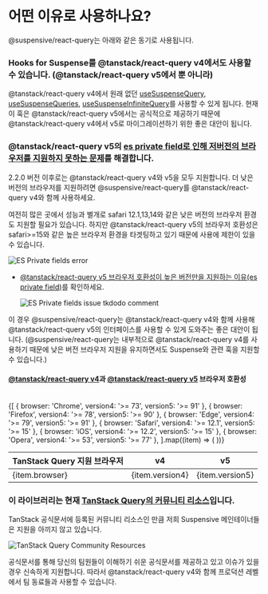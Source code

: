 
# 어떤 이유로 사용하나요?

@suspensive/react-query는 아래와 같은 동기로 사용됩니다.

<Steps>

### Hooks for Suspense를 @tanstack/react-query v4에서도 사용할 수 있습니다. (@tanstack/react-query v5에서 뿐 아니라)

@tanstack/react-query v4에서 원래 없던 [useSuspenseQuery](/docs/react-query/useSuspenseQuery), [useSuspenseQueries](/docs/react-query/useSuspenseQueries), [useSuspenseInfiniteQuery](/docs/react-query/useSuspenseInfiniteQuery)를 사용할 수 있게 됩니다. 현재 이 훅은 @tanstack/react-query v5에서는 공식적으로 제공하기 때문에 @tanstack/react-query v4에서 v5로 마이그레이션하기 위한 좋은 대안이 됩니다.

### @tanstack/react-query v5의 [es private field로 인해 저버전의 브라우저를 지원하지 못하는 문제](https://github.com/TanStack/query/issues/6371#issuecomment-1810246027)를 해결합니다.

<Callout type='info'>

2.2.0 버전 이후로는 @tanstack/react-query v4와 v5을 모두 지원합니다. 더 낮은 버전의 브라우저를 지원하려면 @suspensive/react-query를 @tanstack/react-query v4와 함께 사용하세요.

</Callout>

여전히 많은 곳에서 성능과 별개로 safari 12.1,13,14와 같은 낮은 버전의 브라우저 환경도 지원할 필요가 있습니다. 하지만 @tanstack/react-query v5의 브라우저 호환성은 safari>=15와 같은 높은 브라우저 환경을 타겟팅하고 있기 때문에 사용에 제한이 있을 수 있습니다.

![ES Private fields error](/img/react-query_private-class-fields-error.png)

- [@tanstack/react-query v5 브라우저 호환성이 높은 버전만을 지원하는 이유(es private field)](https://github.com/TanStack/query/issues/6371#issuecomment-1810246027)를 확인하세요.

  ![ES Private fields issue tkdodo comment](/img/react-query_private-class-fields-tkdodo-comment.png)

이 경우 @suspensive/react-query는 @tanstack/react-query v4와 함께 사용해 @tanstack/react-query v5의 인터페이스를 사용할 수 있게 도와주는 좋은 대안이 됩니다.
(@suspensive/react-query는 내부적으로 @tanstack/react-query v4를 사용하기 때문에 낮은 버전 브라우저 지원을 유지하면서도 Suspense와 관련 훅을 지원할 수 있습니다.)

#### [@tanstack/react-query v4](https://tanstack.com/query/v4/docs/framework/react/installation#requirements)과 [@tanstack/react-query v5](https://tanstack.com/query/v5/docs/framework/react/installation#requirements) 브라우저 호환성

<br />

<table>
  <thead>
    <tr>
      <th>TanStack Query 지원 브라우저</th>
      <th>v4</th>
      <th>v5</th>
    </tr>
  </thead>
  <tbody>
    {[
      { browser: 'Chrome', version4: '>= 73', version5: '>= 91' },
      { browser: 'Firefox', version4: '>= 78', version5: '>= 90' },
      { browser: 'Edge', version4: '>= 79', version5: '>= 91' },
      { browser: 'Safari', version4: '>= 12.1', version5: '>= 15' },
      { browser: 'iOS', version4: '>= 12.2', version5: '>= 15' },
      { browser: 'Opera', version4: '>= 53', version5: '>= 77' },
    ].map((item) => (
      <tr key={item.browser}>
        <td>{item.browser}</td>
        <td className="text-center">{item.version4}</td>
        <td className="text-center">{item.version5}</td>
      </tr>
    ))}
  </tbody>
</table>

### 이 라이브러리는 현재 [TanStack Query의 커뮤니티 리소스](https://tanstack.com/query/v4/docs/framework/react/community/suspensive-react-query)입니다.

TanStack 공식문서에 등록된 커뮤니티 리소스인 만큼 저희 Suspensive 메인테이너들은 지원을 아끼지 않고 있습니다.

![TanStack Query Community Resources](/img/react-query_community-resources.png)

공식문서를 통해 당신의 팀원들이 이해하기 쉬운 공식문서를 제공하고 있고 이슈가 있을 경우 신속하게 지원합니다.
따라서 @tanstack/react-query v4와 함께 프로덕션 레벨에서 팀 동료들과 사용할 수 있습니다.

</Steps>
